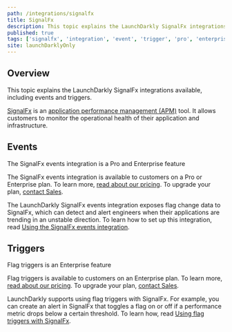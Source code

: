 ```yaml
---
path: /integrations/signalfx
title: SignalFx
description: This topic explains the LaunchDarkly SignalFx integrations available, including events and triggers.
published: true
tags: ['signalfx', 'integration', 'event', 'trigger', 'pro', 'enterprise']
site: launchDarklyOnly
---
```


## Overview

This topic explains the LaunchDarkly SignalFx integrations available, including events and triggers.

[SignalFx](https://www.signalfx.com/) is an [application performance management (APM)](https://en.m.wikipedia.org/wiki/Application_performance_management) tool. It allows customers to monitor the operational health of their application and infrastructure.

## Events

<Callout intent="primary">
<CalloutTitle>The SignalFx events integration is a Pro and Enterprise feature</CalloutTitle>
<CalloutDescription>

The SignalFx events integration is available to customers on a Pro or Enterprise plan. To learn more, [read about our pricing](https://launchdarkly.com/pricing/). To upgrade your plan, [contact Sales](https://launchdarkly.com/contact-sales/).

</CalloutDescription>
</Callout>

The LaunchDarkly SignalFx events integration exposes flag change data to SignalFx, which can detect and alert engineers when their applications are trending in an unstable direction. To learn how to set up this integration, read [Using the SignalFx events integration](/integrations/signalfx/events).

## Triggers

<Callout intent="primary">
<CalloutTitle>Flag triggers is an Enterprise feature</CalloutTitle>
<CalloutDescription>

Flag triggers is available to customers on an Enterprise plan. To learn more, [read about our pricing](https://launchdarkly.com/pricing/). To upgrade your plan, [contact Sales](https://launchdarkly.com/contact-sales/).

</CalloutDescription>
</Callout>

 LaunchDarkly supports using flag triggers with SignalFx. For example, you can create an alert in SignalFx that toggles a flag on or off if a performance metric drops below a certain threshold. To learn how, read [Using flag triggers with SignalFx](/integrations/signalfx/triggers).
